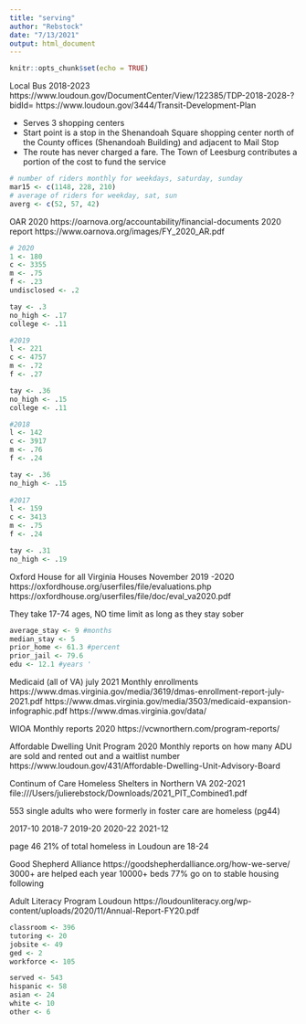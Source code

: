 ```yaml
---
title: "serving"
author: "Rebstock"
date: "7/13/2021"
output: html_document
---
```


```r
knitr::opts_chunk$set(echo = TRUE)
```

Local Bus 2018-2023 
https://www.loudoun.gov/DocumentCenter/View/122385/TDP-2018-2028-?bidId=
https://www.loudoun.gov/3444/Transit-Development-Plan

* Serves 3 shopping centers 
*  Start point is a stop in the Shenandoah Square shopping center north of the County offices
(Shenandoah Building) and adjacent to Mail Stop
*  The route has never charged a fare. The Town of Leesburg contributes a portion of the
cost to fund the service

```r
# number of riders monthly for weekdays, saturday, sunday 
mar15 <- c(1148, 228, 210)
# average of riders for weekday, sat, sun 
averg <- c(52, 57, 42)

```



OAR 2020 
https://oarnova.org/accountability/financial-documents 
2020 report 
https://www.oarnova.org/images/FY_2020_AR.pdf 
```r
# 2020 
1 <- 180
c <- 3355
m <- .75
f <- .23
undisclosed <- .2 

tay <- .3 
no_high <- .17 
college <- .11 

#2019 
l <- 221
c <- 4757
m <- .72
f <- .27

tay <- .36 
no_high <- .15 
college <- .11 

#2018
l <- 142
c <- 3917
m <- .76
f <- .24

tay <- .36 
no_high <- .15 
 
#2017
l <- 159
c <- 3413
m <- .75
f <- .24

tay <- .31 
no_high <- .19 


```


Oxford House for all Virginia Houses November 2019 -2020 
https://oxfordhouse.org/userfiles/file/evaluations.php
https://oxfordhouse.org/userfiles/file/doc/eval_va2020.pdf 

They take 17-74 ages, NO time limit as long as they stay sober 

```r


average_stay <- 9 #months 
median_stay <- 5 
prior_home <- 61.3 #percent 
prior_jail <- 79.6
edu <- 12.1 #years '


```




Medicaid (all of VA) july 2021
Monthly enrollments 
https://www.dmas.virginia.gov/media/3619/dmas-enrollment-report-july-2021.pdf
https://www.dmas.virginia.gov/media/3503/medicaid-expansion-infographic.pdf
https://www.dmas.virginia.gov/data/ 

WIOA Monthly reports 2020
https://vcwnorthern.com/program-reports/

Affordable Dwelling Unit Program 2020
Monthly reports on how many ADU are sold and rented out and a waitlist number 
https://www.loudoun.gov/431/Affordable-Dwelling-Unit-Advisory-Board 

Continum of Care Homeless Shelters in Northern VA 202-2021
file:///Users/julierebstock/Downloads/2021_PIT_Combined1.pdf

553 single adults who were formerly in foster care are homeless (pg44) 

2017-10
2018-7
2019-20
2020-22
2021-12

page 46 
21% of total homeless in Loudoun are 18-24 


Good Shepherd Alliance 
https://goodshepherdalliance.org/how-we-serve/
3000+ are helped each year 
10000+ beds 
77% go on to stable housing following 


Adult Literacy Program Loudoun
https://loudounliteracy.org/wp-content/uploads/2020/11/Annual-Report-FY20.pdf 

```r


classroom <- 396
tutoring <- 20
jobsite <- 49 
ged <- 2 
workforce <- 105 

served <- 543 
hispanic <- 58
asian <- 24
white <- 10
other <- 6 


```












